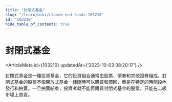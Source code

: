 ```yaml
---
title: "封閉式基金"
slug: "/learn/wiki/closed-end-funds-103210"
id: "103210"
hide_table_of_contents: true
---
```



# 封閉式基金

<ArticleMeta id={103210} updatedAt={'2023-10-03 08:20:17'} />
<div className='border-solid border-b border-t-0 my-4 border-[var(--ifm-color-gray-300)]' />

封閉式基金是一種投資基金，它的投資組合通常由股票、債券和其他證券組成。封閉式基金的股票不像開放式基金一樣隨時可以購買和贖回，而是在特定的時間段內發行和拍賣。一旦拍賣結束，投資者就不能再購買封閉式基金的股票，只能在二級市場上買賣。

